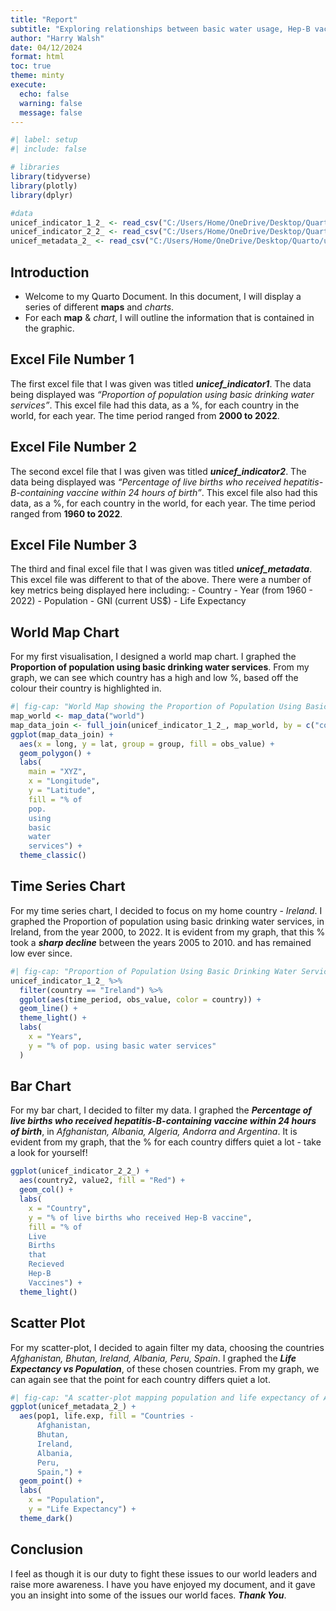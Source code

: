 ---
title: "Report"
subtitle: "Exploring relationships between basic water usage, Hep-B vaccine availability, population and life expectancy"
author: "Harry Walsh"
date: 04/12/2024
format: html
toc: true
theme: minty
execute:
  echo: false
  warning: false
  message: false
---

```{r}
#| label: setup
#| include: false

# libraries
library(tidyverse)
library(plotly)
library(dplyr)

#data
unicef_indicator_1_2_ <- read_csv("C:/Users/Home/OneDrive/Desktop/Quarto/unicef_indicator_1 (2).csv")
unicef_indicator_2_2_ <- read_csv("C:/Users/Home/OneDrive/Desktop/Quarto/unicef_indicator_2 (2).csv")
unicef_metadata_2_ <- read_csv("C:/Users/Home/OneDrive/Desktop/Quarto/unicef_metadata (2).csv")
```

## Introduction
- Welcome to my Quarto Document. In this document, I will display a series of different **maps** and *charts*.
- For each **map** & *chart*, I will outline the information that is contained in the graphic.

## Excel File Number 1
The first excel file that I was given was titled ***unicef_indicator1***. The data being displayed was *"Proportion of population using basic drinking water services"*. This excel file had this data, as a %, for each country in the world, for each year. The time period ranged from **2000 to 2022**.

## Excel File Number 2
The second excel file that I was given was titled ***unicef_indicator2***. The data being displayed was *"Percentage of live births who received hepatitis-B-containing vaccine within 24 hours of birth"*. This excel file also had this data, as a %, for each country in the world, for each year. The time period ranged from **1960 to 2022**.

## Excel File Number 3
The third and final excel file that I was given was titled ***unicef_metadata***. This excel file was different to that of the above. There were a number of key metrics being displayed here including:
- Country
- Year (from 1960 - 2022)
- Population
- GNI (current US$)
- Life Expectancy


## World Map Chart
For my first visualisation, I designed a world map chart. I graphed the **Proportion of population using basic drinking water services**. From my graph, we can see which country has a high and low %, based off the colour their country is highlighted in.

```{r}
#| fig-cap: "World Map showing the Proportion of Population Using Basic Drinking Water Services - from 0% (dark blue) to 100% (light blue)"
map_world <- map_data("world")
map_data_join <- full_join(unicef_indicator_1_2_, map_world, by = c("country" = "region"))
ggplot(map_data_join) +
  aes(x = long, y = lat, group = group, fill = obs_value) +
  geom_polygon() +
  labs(
    main = "XYZ",
    x = "Longitude",
    y = "Latitude",
    fill = "% of 
    pop. 
    using 
    basic 
    water 
    services") +
  theme_classic()
```


## Time Series Chart
For my time series chart, I decided to focus on my home country - *Ireland*. I graphed the Proportion of population using basic drinking water services, in Ireland, from the year 2000, to 2022. It is evident from my graph, that this % took a ***sharp decline*** between the years 2005 to 2010. and has remained low ever since.


```{r}
#| fig-cap: "Proportion of Population Using Basic Drinking Water Services, in Ireland, from 2000 to 2022"
unicef_indicator_1_2_ %>%
  filter(country == "Ireland") %>%
  ggplot(aes(time_period, obs_value, color = country)) +
  geom_line() +
  theme_light() +
  labs(
    x = "Years",
    y = "% of pop. using basic water services"
  )
```



## Bar Chart
For my bar chart, I decided to filter my data. I graphed the ***Percentage of live births who received hepatitis-B-containing vaccine within 24 hours of birth***, in *Afghanistan, Albania, Algeria, Andorra and Argentina*. It is evident from my graph, that the % for each country differs quiet a lot - take a look for yourself!

```{r}
ggplot(unicef_indicator_2_2_) +
  aes(country2, value2, fill = "Red") +
  geom_col() +
  labs(
    x = "Country",
    y = "% of live births who received Hep-B vaccine",
    fill = "% of 
    Live 
    Births 
    that 
    Recieved 
    Hep-B 
    Vaccines") +
  theme_light()
```

## Scatter Plot
For my scatter-plot, I decided to again filter my data, choosing the countries *Afghanistan, Bhutan, Ireland, Albania, Peru, Spain*. I graphed the ***Life Expectancy vs Population***, of these chosen countries. From my graph, we can again see that the point for each country differs quiet a lot.

```{r}
#| fig-cap: "A scatter-plot mapping population and life expectancy of Afghanistan, Bhutan, Ireland, Albania, Peru and Spain. (Note: options(scipen = 999) was not used as the numbers wouldve layered on eachother)"
ggplot(unicef_metadata_2_) +
  aes(pop1, life.exp, fill = "Countries -
      Afghanistan,
      Bhutan,
      Ireland,
      Albania,
      Peru,
      Spain,") +
  geom_point() +
  labs(
    x = "Population",
    y = "Life Expectancy") +
  theme_dark()
```


## Conclusion
I feel as though it is our duty to fight these issues to our world leaders and raise more awareness.
I have you have enjoyed my document, and it gave you an insight into some of the issues our world faces. ***Thank You***.
